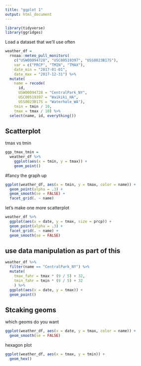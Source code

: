 ```yaml
---
title: "ggplot 1"
output: html_document
---
```


```r
library(tidyverse)
library(ggridges)
```


Load a dataset that we'll use often

```r
weather_df = 
  rnoaa::meteo_pull_monitors(
    c("USW00094728", "USC00519397", "USS0023B17S"),
    var = c("PRCP", "TMIN", "TMAX"), 
    date_min = "2017-01-01",
    date_max = "2017-12-31") %>%
  mutate(
    name = recode(
      id, 
      USW00094728 = "CentralPark_NY", 
      USC00519397 = "Waikiki_HA",
      USS0023B17S = "Waterhole_WA"),
    tmin = tmin / 10,
    tmax = tmax / 10) %>%
  select(name, id, everything())
```


## Scatterplot

tmax vs tmin
```r
ggp_tmax_tmin = 
  weather_df %>%
    ggplot(aes(x = tmin, y = tmax)) +
    geom_point()
```



#fancy the graph up

```r
ggplot(weather_df, aes(x = tmin, y = tmax, color = name)) + 
  geom_point(alpha = .3) +
  geom_smooth(se = FALSE) + 
  facet_grid(. ~ name)
```


let's make one more scatterplot
```r
weather_df %>% 
  ggplot(aes(x = date, y = tmax, size = prcp)) + 
  geom_point(alpha = .3) + 
  facet_grid(. ~ name) + 
  geom_smooth(se = FALSE)
```


## use data manipulation as part of this
```r
weather_df %>% 
  filter(name == "CentralPark_NY") %>% 
  mutate(
    tmax_fahr = tmax * (9 / 5) + 32,
    tmin_fahr = tmin * (9 / 5) + 32
    ) %>% 
  ggplot(aes(x = date, y = tmax)) + 
  geom_point()
```


## Stcaking geoms


which geoms do you want

```r
ggplot(weather_df, aes(x = date, y = tmax, color = name)) + 
  geom_smooth(se = FALSE) 
```


hexagon plot
```r
ggplot(weather_df, aes(x = tmax, y = tmin)) + 
  geom_hex()
```

